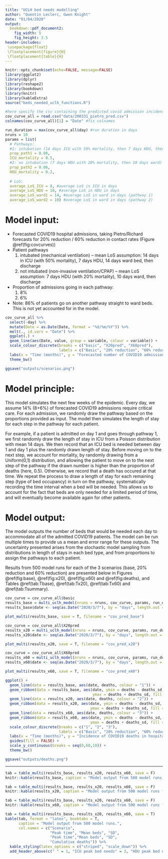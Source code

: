 ```yaml
---
title: "UCLH bed needs modelling"
author: "Quentin Leclerc, Gwen Knight"
date: "01/04/2020"
output:
  bookdown::pdf_document2:
    fig_width: 5
    fig_height: 3.5
header-includes:
 \usepackage{float}
 \floatplacement{figure}{H}
 \floatplacement{table}{H}
---
```


```r
knitr::opts_chunk$set(echo=FALSE, message=FALSE)
library(ggplot2)
library(dplyr)
library(reshape2)
library(bookdown)
library(knitr)
library(kableExtra)
source("beds_needed_uclh_functions.R")

#here specify the csv containing the predicted covid admission incidence
cov_curve_all = read.csv("data/200331_pietro_pred.csv")
colnames(cov_curve_all)[1] = "Date" #fix colnames

run_duration = max(cov_curve_all$day) #run duration in days
nruns = 10
params = list(
  # Pathways:
  #1: intubation (14 days ICU with 50% mortality, then 7 days HDU, then 14 days ward bed)
  prop_path1 = 0.08,
  ICU_mortality = 0.5,
  #2: no intubation (7 days HDU with 20% mortality, then 10 days ward)
  prop_path2 = 0.06,
  HDU_mortality = 0.2,
  
  # LoS:
  average_LoS_ICU = 8, #average LoS in ICU in days
  average_LoS_HDU = 10, #average LoS in HDU in days
  average_LoS_ward1 = 14, #average LoS in ward in days (pathway 1)
  average_LoS_ward2 = 10) #average LoS in ward in days (pathway 2)

```

# Model input:

- Forecasted COVID19 hospital admissions, taking Pietro/Richard forecasts for 20% reduction / 60% reduction in contact rates (Figure \@ref(fig:covcurves))
- Patient pathways
    1) intubated (mechanical ventilation) – mean LoS assumption: 14 days in ICU (with 50% mortality), 7 days HDU, 14 days ward bed, then discharge
    2) not intubated (non-invasive ventilation/CPAP) – mean LoS assumption: 7 days HDU (with 20% mortality), 10 days ward, then discharge
- Proportion of admissions going in each pathway:
    1) 8%
    2) 6%
- Note: 86% of patients go on another pathway straight to ward beds. This is not yet accounted for in the model.

```r

cov_curve_all %>%
  select(-day) %>%
  mutate(Date = as.Date(Date, format = "%d/%m/%Y")) %>%
  melt(., id.vars = "Date") %>%
  ggplot(.) +
  geom_line(aes(Date, value, group = variable, colour = variable)) +
  scale_colour_discrete(breaks = c("basic", "X20pred", "X60pred"),
                        labels = c("Basic", "20% reduction", "60% reduction")) +
  labs(x = "Time (months)", y = "Forecasted number of COVID19 admissions", colour = "Scenario:") +
  theme_bw()

ggsave("outputs/scenarios.png")

```


# Model principle:

This model simulates the next few weeks of the epidemic. Every day, we assume 14% (8+6%) of forecasted COVID19 admissions require critical care. For each admission, we randomly draw the pathway based on the proportions provided as input. The model then simulates the length of stay for each step in the pathway for each patient.

For example, if a patient is admitted on day 1 and goes through pathway 1, we first randomly draw the length of stay in ICU from a Poisson distribution with mean 14 days. We then record that an ICU bed is needed between day 1 and day 1 plus the randomly drawn length of stay. Before moving on to the next step, we account for mortality, by randomly drawing from a Uniform(0,1) distribution, and allowing the patient to move on to the next step of the pathway if the drawn number is higher than the proportion of deaths (here, 0.5). Otherwise, we record that a death has occured at that time.
We repeat the process to draw a length of stay for each remaining step (type of bed occupancy) in turn on the pathway, systematically recording the time interval when a bed will be needed. This allows us to account for the fact that beds are only needed for a limited period of time, and will eventually become available again for other patients.


# Model output:

The model outputs the number of beds that would be needed each day to accommodate all of the admitted COVID19 patients. The model can be run multiple times to provide us a mean and error range for these outputs. The uncertainty presented arises from the stochastic model sampling from distributions in length of stays in each bed type, and from proportions to assign the pathways to each patient. 

Results from 500 model runs for each of the 3 scenarios (base, 20% reduction and 60% reduction) are presented below in Figures \@ref(fig:base), \@ref(fig:x20), \@ref(fig:x60) and \@ref(fig:deaths), and Tables \@ref(tab:Tbase), \@ref(tab:Tx20), \@ref(tab:Tx60) and \@ref(tab:Tsummary).


```r

cov_curve = cov_curve_all$basic
results_base = multi_uclh_model(nruns = nruns, cov_curve, params, run_duration)
results_base$date <- seq(as.Date("2020/3/7"), by = "days", length.out = length(results_base[,1]))

plot_multi(results_base, save = T, filename = "cov_pred_base")

```

```r

cov_curve = cov_curve_all$X20pred
results_x20 = multi_uclh_model(nruns = nruns, cov_curve, params, run_duration)
results_x20$date <- seq(as.Date("2020/3/7"), by = "days", length.out = length(results_x20[,1]))

plot_multi(results_x20, save = T, filename = "cov_pred_x20")

```

```r

cov_curve = cov_curve_all$X60pred
results_x60 = multi_uclh_model(nruns = nruns, cov_curve, params, run_duration)
results_x60$date <- seq(as.Date("2020/3/7"), by = "days", length.out = length(results_x60[,1]))

plot_multi(results_x60, save = T, filename = "cov_pred_x60")

```

```r

ggplot() +
  geom_line(data = results_base, aes(date, deaths, colour = "1")) +
  geom_ribbon(data = results_base, aes(date, ymin = deaths - deaths_sd,
                                       ymax = deaths + deaths_sd, fill = "1"), alpha = 0.3) +
  geom_line(data = results_x20, aes(date, deaths, colour = "2")) +
  geom_ribbon(data = results_x20, aes(date, ymin = deaths - deaths_sd,
                                      ymax = deaths + deaths_sd, fill = "2"), alpha = 0.3) +
  geom_line(data = results_x60, aes(date, deaths, colour = "3")) +
  geom_ribbon(data = results_x60, aes(date, ymin = deaths - deaths_sd,
                                      ymax = deaths + deaths_sd, fill = "3"), alpha = 0.3) +
  scale_colour_discrete(breaks = c("1", "2", "3"),
                        labels = c("Basic", "20% reduction", "60% reduction")) +
  labs(x = "Time (months)", y = "Incidence of COVID19 deaths in hospital", colour = "Scenario:") +
  guides(fill = FALSE) +
  scale_y_continuous(breaks = seq(0,60,10)) +
  theme_bw()

ggsave("outputs/deaths.png")


```

******

```r

tab = table_multi(results_base, results_x20, results_x60, save = F)
knitr::kable(results_base, caption = "Model output from 500 model runs for the base reduction scenario.")

```

```r

tab = table_multi(results_base, results_x20, results_x60, save = F)
knitr::kable(results_x20, caption = "Model output from 500 model runs for the base reduction scenario.")

```

```r

tab = table_multi(results_base, results_x20, results_x60, save = F)
knitr::kable(results_x60, caption = "Model output from 500 model runs for the base reduction scenario.")

```

```r

tab = table_multi(results_base, results_x20, results_x60, save = T)
kable(tab, format = "latex", booktabs = T,
      caption = "Model output from 500 model runs.",
      col.names = c("Scenario",
                    "Peak time", "Mean beds", "SD",
                    "Peak time","Mean beds", "SD",
                    "Cumulative deaths")) %>%
  kable_styling(latex_options = c("striped", "scale_down")) %>%
  add_header_above(c(" " = 1, "ICU peak bed needs" = 3, "HDU peak bed needs" = 3, " " = 1))

```
